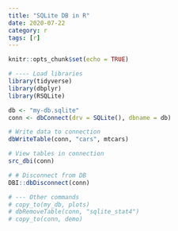 ```yaml
---
title: "SQLite DB in R"
date: 2020-07-22
category: r
tags: [r]
---
```


```r
knitr::opts_chunk$set(echo = TRUE)
```


```r
# ---- Load libraries
library(tidyverse)
library(dbplyr)
library(RSQLite)

db <- "my-db.sqlite"
conn <- dbConnect(drv = SQLite(), dbname = db)

# Write data to connection
dbWriteTable(conn, "cars", mtcars)

# View tables in connection
src_dbi(conn)

# # Disconnect from DB
DBI::dbDisconnect(conn)

# --- Other commands
# copy_to(my_db, plots)
# dbRemoveTable(conn, "sqlite_stat4")
# copy_to(conn, demo)
```


